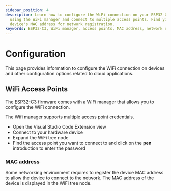 ```yaml
---
sidebar_position: 4
description: Learn how to configure the WiFi connection on your ESP32-C3 device
  using the WiFi manager and connect to multiple access points. Find your
  device's MAC address for network registration.
keywords: ESP32-C3, WiFi manager, access points, MAC address, network registration
---
```


# Configuration

This page provides information to configure the WiFi connection
on devices and other configuration options related to cloud applications.

## WiFi Access Points

The [ESP32-C3](/devices/esp32/) firmware comes with a WiFi manager that allows you to configure the WiFi connection.

The Wifi manager supports multiple access point credentials.

-   Open the Visual Studio Code Extension view
-   Connect to your hardware device
-   Expand the WiFi tree node
-   Find the access point you want to connect to and click on the **pen** introduction to enter the password

### MAC address

Some networking environment requires to register the device MAC address to allow the device to connect to the network.
The MAC address of the device is displayed in the WiFi tree node.
